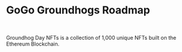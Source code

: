 
# GoGo Groundhogs Roadmap

<br />

Groundhog Day NFTs is a collection of 1,000 unique NFTs built on the Ethereum Blockchain.

<br />

<Row>

<Col className="col-12" md="4">

<RasterImg src="Groundhog Scope" />

<br />

</Col>

<Col className="col-12" md="8">

<RoadmapTree />

</Col>

</Row>
